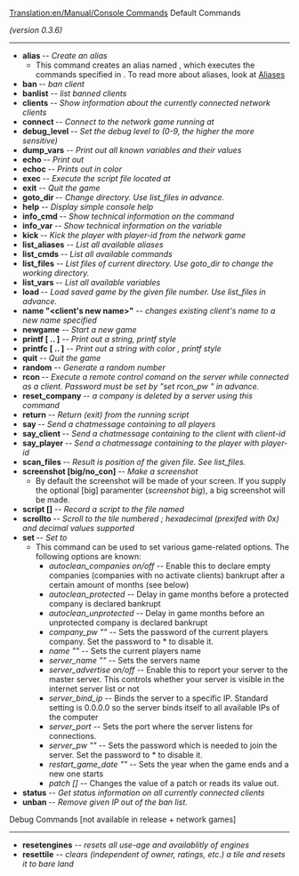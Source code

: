 [[Translation:en/Manual/Console Commands]]
Default Commands

''(version 0.3.6)''
----
* '''alias <name> <command>''' -- ''Create an alias''
** This command creates an alias named <name>, which executes the commands specified in <command>. To read more about aliases, look at [[en/Manual/Console Aliases|Aliases]]
* '''ban <Client-ID>''' -- ''ban client''
* '''banlist''' -- ''list banned clients''
* '''clients''' -- ''Show information about the currently connected network clients''
* '''connect <server>''' -- ''Connect to the network game running at <server>''
* '''debug_level <level>''' -- ''Set the debug level to <level> (0-9, the higher the more sensitive)''
* '''dump_vars''' -- ''Print out all known variables and their values''
* '''echo <text>''' -- ''Print out <text>''
* '''echoc <color> <text>''' -- ''Prints out <text> in color <color>''
* '''exec <file>''' -- ''Execute the script file located at <file>''
* '''exit''' -- ''Quit the game''
* '''goto_dir <dir-no>''' -- ''Change directory. Use list_files in advance.''
* '''help''' -- ''Display simple console help''
* '''info_cmd <command>''' -- ''Show technical information on the command <command>''
* '''info_var <variable>''' -- ''Show technical information on the variable <variable>''
* '''kick <player>''' -- ''Kick the player with player-id <player> from the network game''
* '''list_aliases''' -- ''List all available aliases''
* '''list_cmds <filter>''' -- ''List all available commands''
* '''list_files''' -- ''List files of current directory. Use goto_dir to change the working directory.''
* '''list_vars <filter>''' -- ''List all available variables''
* '''load <file-no>''' -- ''Load saved game by the given file number. Use list_files in advance.''
* '''name "<client's new name>"''' -- ''changes existing client's name to a new name specified''
* '''newgame''' -- ''Start a new game''
* '''printf <format> [<arg_1> .. <arg_n>]''' -- ''Print out a string, printf style''
* '''printfc <color> <format> [<arg_1> .. <arg_n>]''' -- ''Print out a string with color <color>, printf style''
* '''quit''' -- ''Quit the game''
* '''random''' -- ''Generate a random number''
* '''rcon <password> <command>''' -- ''Execute a remote control comand on the server while connected as a client. Password must be set by "set rcon_pw <password>" in advance.''
* '''reset_company <company-id>''' -- ''a company is deleted by a server using this command''
* '''return''' -- ''Return (exit) from the running script''
* '''say <text>''' -- ''Send a chatmessage containing <text> to all players''
* '''say_client <client> <text>''' -- ''Send a chatmessage containing <text> to the client with client-id <client>''
* '''say_player <player> <text>''' -- ''Send a chatmessage containing <text> to the player with player-id <player>''
* '''scan_files <file-name>''' -- ''Result is position of the given file. See list_files.''
* '''screenshot [big/no_con]''' -- ''Make a screenshot''
** By default the screenshot will be made of your screen. If you supply the optional [big] paramenter (''screenshot big''), a big screenshot will be made.
* '''script [<file>]''' -- ''Record a script to the file named <file>''
* '''scrollto <tile>''' -- ''Scroll to the tile numbered <tile>; hexadecimal (prexifed with 0x) and decimal values supported''
* '''set <setting> <value>''' -- ''Set <setting> to <value>''
** This command can be used to set various game-related options. The following options are known:
*** ''autoclean_companies on/off'' -- Enable this to declare empty companies (companies with no activate clients) bankrupt after a certain amount of months (see below)
*** ''autoclean_protected <months>'' -- Delay in game months before a protected company is declared bankrupt
*** ''autoclean_unprotected <months>'' -- Delay in game months before an unprotected company is declared bankrupt
*** ''company_pw "<password>"'' -- Sets the password of the current players company. Set the password to * to disable it.
*** ''name "<playername>"'' -- Sets the current players name
*** ''server_name "<name>"'' -- Sets the servers name
*** ''server_advertise on/off'' -- Enable this to report your server to the master server. This controls whether your server is visible in the internet server list or not
*** ''server_bind_ip <ip>'' -- Binds the server to a specific IP. Standard setting is 0.0.0.0 so the server binds itself to all available IPs of the computer
*** ''server_port <port>'' -- Sets the port where the server listens for connections.
*** ''server_pw "<password>"'' -- Sets the password which is needed to join the server. Set the password to * to disable it.
*** ''restart_game_date "<year>"'' -- Sets the year when the game ends and a new one starts
*** ''patch <patch_name> [<value>]'' -- Changes the value of a patch or reads its value out.
* '''status''' -- ''Get status information on all currently connected clients''
* '''unban <ip>''' -- ''Remove given IP out of the ban list.''


Debug Commands [not available in release + network games]
----
* '''resetengines''' -- ''resets all use-age and availablitly of engines''
* '''resettile''' -- ''clears (independent of owner, ratings, etc.) a tile and resets it to bare land''